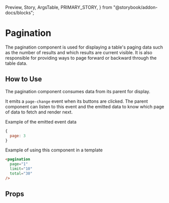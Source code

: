   Preview,
  Story,
  ArgsTable,
  PRIMARY_STORY,
} from "@storybook/addon-docs/blocks";

# Pagination

The pagination component is used for displaying a table's paging data such as the number of results and which results are current visible. It is also responsible for providing ways to page forward or backward through the table data.

<Preview>
  <Story id="components-pagination--first-page-active" />
</Preview>

## How to Use

The pagination component consumes data from its parent for display. 

It emits a `page-change` event when its buttons are clicked. The parent component can listen to this event and the emitted data to know which page of data to fetch and render next.

Example of the emitted event data
```js
{
  page: 3
}
```

Example of using this component in a template
```html
<pagination
  page="1"
  limit="10"
  total="30"
/>
```

## Props

<ArgsTable story={PRIMARY_STORY} />
